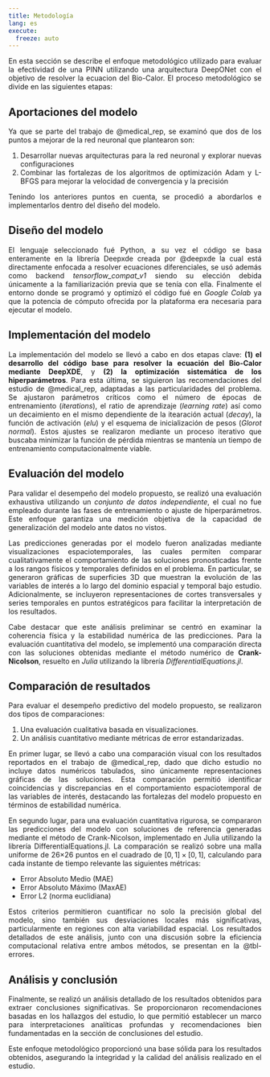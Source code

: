```yaml
---
title: Metodología
lang: es
execute: 
  freeze: auto
---
```


::: {style="text-align: justify"}
En esta sección se describe el enfoque metodológico utilizado para evaluar la efectividad de una PINN utilizando una arquitectura DeepONet con el objetivo de resolver la ecuacion del Bio-Calor. El proceso metodológico se divide en las siguientes etapas:

## Aportaciones del modelo
Ya que se parte del trabajo de @medical_rep, se examinó que dos de los puntos a mejorar de la red neuronal que plantearon son:

1. Desarrollar nuevas arquitecturas para la red neuronal y explorar nuevas configuraciones
2. Combinar las fortalezas de los algoritmos de optimización Adam y L-BFGS para mejorar la velocidad de convergencia y la precisión

Tenindo los anteriores puntos en cuenta, se procedió a abordarlos e implementarlos dentro del diseño del modelo.

## Diseño del modelo
El lenguaje seleccionado fué Python, a su vez el código se basa enteramente en la librería Deepxde creada por @deepxde la cual está directamente enfocada a resolver ecuaciones diferenciales, se usó además como backend *tensorflow_compat_v1* siendo su elección debida únicamente a la familiarización previa que se tenía con ella. Finalmente el entorno donde se programó y optimizó el código fué en *Google Colab* ya que la potencia de cómputo ofrecida por la plataforma era necesaria para ejecutar el modelo. 

## Implementación del modelo
La implementación del modelo se llevó a cabo en dos etapas clave: **(1) el desarrollo del código base para resolver la ecuación del Bio-Calor mediante DeepXDE**, y **(2) la optimización sistemática de los hiperparámetros**. Para esta última, se siguieron las recomendaciones del estudio de @medical_rep, adaptadas a las particularidades del problema. Se ajustaron parámetros críticos como el número de épocas de entrenamiento (*iterations*), el ratio de aprendizaje (*learning rate*) así como un decaimiento en el mismo dependiente de la itearación actual (*decay*), la función de activación (*elu*) y el esquema de inicialización de pesos (*Glorot normal*). Estos ajustes se realizaron mediante un proceso iterativo que buscaba minimizar la función de pérdida mientras se mantenía un tiempo de entrenamiento computacionalmente viable.

## Evaluación del modelo
Para validar el desempeño del modelo propuesto, se realizó una evaluación exhaustiva utilizando un *conjunto de datos independiente*, el cual no fue empleado durante las fases de entrenamiento o ajuste de hiperparámetros. Este enfoque garantiza una medición objetiva de la capacidad de generalización del modelo ante datos no vistos.

Las predicciones generadas por el modelo fueron analizadas mediante visualizaciones espaciotemporales, las cuales permiten comparar cualitativamente el comportamiento de las soluciones pronosticadas frente a los rangos físicos y temporales definidos en el problema. En particular, se generaron gráficas de superficies 3D que muestran la evolución de las variables de interés a lo largo del dominio espacial y temporal bajo estudio. Adicionalmente, se incluyeron representaciones de cortes transversales y series temporales en puntos estratégicos para facilitar la interpretación de los resultados.

Cabe destacar que este análisis preliminar se centró en examinar la coherencia física y la estabilidad numérica de las predicciones. Para la evaluación cuantitativa del modelo, se implementó una comparación directa con las soluciones obtenidas mediante el método numérico de **Crank-Nicolson**, resuelto en *Julia* utilizando la librería *DifferentialEquations.jl*.

## Comparación de resultados
Para evaluar el desempeño predictivo del modelo propuesto, se realizaron dos tipos de comparaciones:

1. Una evaluación cualitativa basada en visualizaciones.
2. Un análisis cuantitativo mediante métricas de error estandarizadas.

En primer lugar, se llevó a cabo una comparación visual con los resultados reportados en el trabajo de @medical_rep, dado que dicho estudio no incluye datos numéricos tabulados, sino únicamente representaciones gráficas de las soluciones. Esta comparación permitió identificar coincidencias y discrepancias en el comportamiento espaciotemporal de las variables de interés, destacando las fortalezas del modelo propuesto en términos de estabilidad numérica.

En segundo lugar, para una evaluación cuantitativa rigurosa, se compararon las predicciones del modelo con soluciones de referencia generadas mediante el método de Crank-Nicolson, implementado en Julia utilizando la librería DifferentialEquations.jl. La comparación se realizó sobre una malla uniforme de 26×26 puntos en el cuadrado de $[0,1]\times[0,1]$, calculando para cada instante de tiempo relevante las siguientes métricas:

- Error Absoluto Medio (MAE)
- Error Absoluto Máximo (MaxAE)
- Error L2 (norma euclidiana)

Estos criterios permitieron cuantificar no solo la precisión global del modelo, sino también sus desviaciones locales más significativas, particularmente en regiones con alta variabilidad espacial. Los resultados detallados de este análisis, junto con una discusión sobre la eficiencia computacional relativa entre ambos métodos, se presentan en la @tbl-errores.

## Análisis y conclusión
Finalmente, se realizó un análisis detallado de los resultados obtenidos para extraer conclusiones significativas. Se proporcionaron recomendaciones basadas en los hallazgos del estudio, lo que permitió establecer un marco para interpretaciones analíticas profundas y recomendaciones bien fundamentadas en la sección de conclusiones del estudio.

Este enfoque metodológico proporcionó una base sólida para los resultados obtenidos, asegurando la integridad y la calidad del análisis realizado en el estudio.
:::